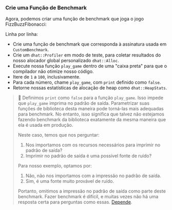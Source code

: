 
### Crie uma Função de Benchmark

Agora, podemos criar uma função de benchmark que joga o jogo FizzBuzzFibonacci:

<PlayGameRsBenchPlayGame />

Linha por linha:
- Crie uma função de benchmark que corresponda à assinatura usada em `CustomBenchmark`.
- Crie um `dhat::Profiler` em modo de teste,
  para coletar resultados do nosso alocador global personalizado `dhat::Alloc`.
- Execute nossa função `play_game` dentro de uma "caixa preta" para que o compilador não otimize nosso código.
- Itere de `1` a `100`, inclusivamente.
- Para cada número, chame `play_game`, com `print` definido como `false`.
- Retorne nossas estatísticas de alocação de heap como `dhat::HeapStats`.

> 🐰 Definimos `print` como `false` para a função `play_game`.
> Isso impede que `play_game` imprima no padrão de saída.
> Parametrizar suas funções de biblioteca desta maneira
> pode torná-las mais adequadas para benchmark.
> No entanto, isso significa que talvez não estejamos fazendo benchmark da biblioteca
> exatamente da mesma maneira que ela é usada em produção.
>
> Neste caso, temos que nos perguntar:
> 1. Nos importamos com os recursos necessários para imprimir no padrão de saída?
> 2. Imprimir no padrão de saída é uma possível fonte de ruído?
>
> Para nosso exemplo, optamos por:
> 1. Não, não nos importamos com a impressão no padrão de saída.
> 2. Sim, é uma fonte muito provável de ruído.
>
> Portanto, omitimos a impressão no padrão de saída como parte deste benchmark.
> Fazer benchmark é difícil, e muitas vezes não há uma resposta certa para perguntas como essas.
> [Depende][changelog it depends].

[changelog it depends]: https://changelog.com/topic/itdepends